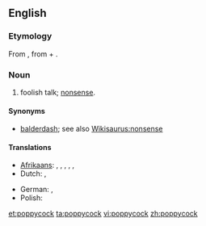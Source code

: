 ==English==
===Etymology===
From {{etyl|nl}} {{term|pappekak|lang=nl}}, from {{term|pap||mush|lang=nl}} + {{term|kak||shit|lang=nl}}.

===Noun===
{{en-noun|-}}

# {{colloquial}} foolish talk; [[nonsense]].

====Synonyms====
* [[balderdash]]; see also [[Wikisaurus:nonsense]]

====Translations====
{{trans-top|nonsense}}
* [[Afrikaans]]: {{t|af|pappekak}}, {{t|af|nonsens}}, {{t|af|onsin}}, {{t|af|snert}}, {{t|af|twak}}, {{t|af|stront}}
* Dutch: {{t-|nl|onzin}}, {{t+|nl|nonsens}}
{{trans-mid}}
* German: {{t+|de|Quatsch|m}}, {{t+|de|Dünnschiß|m}}
* Polish: {{t|pl|bzdury|f|p}}
{{trans-bottom}}

[[et:poppycock]]
[[ta:poppycock]]
[[vi:poppycock]]
[[zh:poppycock]]
